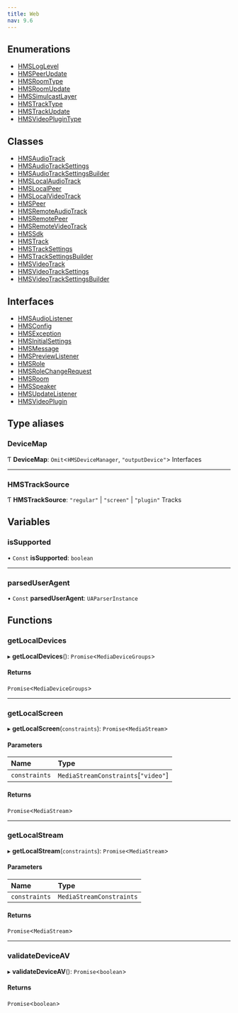 ```yaml
---
title: Web
nav: 9.6
---
```


## Enumerations

-   [HMSLogLevel](/v2/api-reference/web/enums/HMSLogLevel)
-   [HMSPeerUpdate](/v2/api-reference/web/enums/HMSPeerUpdate)
-   [HMSRoomType](/v2/api-reference/web/enums/HMSRoomType)
-   [HMSRoomUpdate](/v2/api-reference/web/enums/HMSRoomUpdate)
-   [HMSSimulcastLayer](/v2/api-reference/web/enums/HMSSimulcastLayer)
-   [HMSTrackType](/v2/api-reference/web/enums/HMSTrackType)
-   [HMSTrackUpdate](/v2/api-reference/web/enums/HMSTrackUpdate)
-   [HMSVideoPluginType](/v2/api-reference/web/enums/HMSVideoPluginType)

## Classes

-   [HMSAudioTrack](/v2/api-reference/web/classes/HMSAudioTrack)
-   [HMSAudioTrackSettings](/v2/api-reference/web/classes/HMSAudioTrackSettings)
-   [HMSAudioTrackSettingsBuilder](/v2/api-reference/web/classes/HMSAudioTrackSettingsBuilder)
-   [HMSLocalAudioTrack](/v2/api-reference/web/classes/HMSLocalAudioTrack)
-   [HMSLocalPeer](/v2/api-reference/web/classes/HMSLocalPeer)
-   [HMSLocalVideoTrack](/v2/api-reference/web/classes/HMSLocalVideoTrack)
-   [HMSPeer](/v2/api-reference/web/classes/HMSPeer)
-   [HMSRemoteAudioTrack](/v2/api-reference/web/classes/HMSRemoteAudioTrack)
-   [HMSRemotePeer](/v2/api-reference/web/classes/HMSRemotePeer)
-   [HMSRemoteVideoTrack](/v2/api-reference/web/classes/HMSRemoteVideoTrack)
-   [HMSSdk](/v2/api-reference/web/classes/HMSSdk)
-   [HMSTrack](/v2/api-reference/web/classes/HMSTrack)
-   [HMSTrackSettings](/v2/api-reference/web/classes/HMSTrackSettings)
-   [HMSTrackSettingsBuilder](/v2/api-reference/web/classes/HMSTrackSettingsBuilder)
-   [HMSVideoTrack](/v2/api-reference/web/classes/HMSVideoTrack)
-   [HMSVideoTrackSettings](/v2/api-reference/web/classes/HMSVideoTrackSettings)
-   [HMSVideoTrackSettingsBuilder](/v2/api-reference/web/classes/HMSVideoTrackSettingsBuilder)

## Interfaces

-   [HMSAudioListener](/v2/api-reference/web/interfaces/HMSAudioListener)
-   [HMSConfig](/v2/api-reference/web/interfaces/HMSConfig)
-   [HMSException](/v2/api-reference/web/interfaces/HMSException)
-   [HMSInitialSettings](/v2/api-reference/web/interfaces/HMSInitialSettings)
-   [HMSMessage](/v2/api-reference/web/interfaces/HMSMessage)
-   [HMSPreviewListener](/v2/api-reference/web/interfaces/HMSPreviewListener)
-   [HMSRole](/v2/api-reference/web/interfaces/HMSRole)
-   [HMSRoleChangeRequest](/v2/api-reference/web/interfaces/HMSRoleChangeRequest)
-   [HMSRoom](/v2/api-reference/web/interfaces/HMSRoom)
-   [HMSSpeaker](/v2/api-reference/web/interfaces/HMSSpeaker)
-   [HMSUpdateListener](/v2/api-reference/web/interfaces/HMSUpdateListener)
-   [HMSVideoPlugin](/v2/api-reference/web/interfaces/HMSVideoPlugin)

## Type aliases

### DeviceMap

Ƭ **DeviceMap**: `Omit`<`HMSDeviceManager`, `"outputDevice"`\>
Interfaces

---

### HMSTrackSource

Ƭ **HMSTrackSource**: `"regular"` \| `"screen"` \| `"plugin"`
Tracks

## Variables

### isSupported

• `Const` **isSupported**: `boolean`

---

### parsedUserAgent

• `Const` **parsedUserAgent**: `UAParserInstance`

## Functions

### getLocalDevices

▸ **getLocalDevices**(): `Promise`<`MediaDeviceGroups`\>

#### Returns

`Promise`<`MediaDeviceGroups`\>

---

### getLocalScreen

▸ **getLocalScreen**(`constraints`): `Promise`<`MediaStream`\>

#### Parameters

| Name          | Type                                  |
| :------------ | :------------------------------------ |
| `constraints` | `MediaStreamConstraints`[``"video"``] |

#### Returns

`Promise`<`MediaStream`\>

---

### getLocalStream

▸ **getLocalStream**(`constraints`): `Promise`<`MediaStream`\>

#### Parameters

| Name          | Type                     |
| :------------ | :----------------------- |
| `constraints` | `MediaStreamConstraints` |

#### Returns

`Promise`<`MediaStream`\>

---

### validateDeviceAV

▸ **validateDeviceAV**(): `Promise`<`boolean`\>

#### Returns

`Promise`<`boolean`\>
